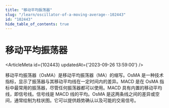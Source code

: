 ```yaml
---
title: "移动平均振荡器"
slug: "/learn/oscillator-of-a-moving-average--102443"
id: "102443"
hide_table_of_contents: true
---
```



# 移动平均振荡器

<ArticleMeta id={102443} updatedAt={'2023-09-26 13:59:00'} />
<div className='border-solid border-b border-t-0 my-4 border-[var(--ifm-color-gray-300)]' />

移动平均振荡器（OsMA）是移动平均振荡器（MA）的缩写。OsMA 是一种技术指标，显示了振荡器与其移动平均线在一定时间内的差异。MACD 是在 OsMA 指标中最常用的振荡器，尽管任何振荡器都可以使用。MACD 具有内置的移动平均线，即信号线。信号线是 MACD 线的平均。OsMA 是这两条线之间的差异或空间，通常绘制为柱状图。它可以提供趋势确认以及可能的交易信号。
